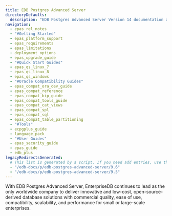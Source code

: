 ```yaml
---
title: EDB Postgres Advanced Server
directoryDefaults:
  description: "EDB Postgres Advanced Server Version 14 documentation and release notes. Oracle database compatibility with higher security and data redaction for enterprises."
navigation:
  - epas_rel_notes
  - "#Getting Started"
  - epas_platform_support
  - epas_requirements
  - epas_limitations
  - deployment_options
  - epas_upgrade_guide
  - "#Quick Start Guides"
  - epas_qs_linux_7
  - epas_qs_linux_8
  - epas_qs_windows
  - "#Oracle Compatibility Guides"
  - epas_compat_ora_dev_guide
  - epas_compat_reference
  - epas_compat_bip_guide
  - epas_compat_tools_guide
  - epas_compat_cat_views
  - epas_compat_spl
  - epas_compat_sql
  - epas_compat_table_partitioning
  - "#Tools"
  - ecpgplus_guide
  - language_pack
  - "#User Guides"
  - epas_security_guide
  - epas_guide
  - edb_plus
legacyRedirectsGenerated:
  # This list is generated by a script. If you need add entries, use the `legacyRedirects` key.
  - "/edb-docs/p/edb-postgres-advanced-server/9.6"
  - "/edb-docs/p/edb-postgres-advanced-server/9.5"
---
```


  With EDB Postgres Advanced Server, EnterpriseDB continues to lead as the only worldwide company to deliver innovative and low-cost, open-source-derived database solutions with commercial quality, ease of use, compatibility, scalability, and performance for small or large-scale enterprises.
